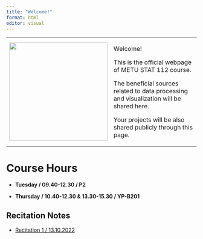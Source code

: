 ---
title: "Welcome!"
format: html
editor: visual
---

+-------------------------------------------------------------------------+------------------------------------------------------------------------------------------+
| ![](https://avatars.githubusercontent.com/u/114853998?v=4){width="260"} | Welcome!                                                                                 |
|                                                                         |                                                                                          |
|                                                                         | This is the official webpage of METU STAT 112 course.                                    |
|                                                                         |                                                                                          |
|                                                                         | The beneficial sources related to data processing and visualization will be shared here. |
|                                                                         |                                                                                          |
|                                                                         | Your projects will be also shared publicly through this page.                            |
+-------------------------------------------------------------------------+------------------------------------------------------------------------------------------+

# Course Hours

-   **Tuesday / 09.40-12.30 / P2**

-   **Thursday / 10.40-12.30 & 13.30-15.30 / YP-B201**

## Recitation Notes

-   [Recitation 1 / 13.10.2022](https://metustat112.github.io/Stat%20112-Recitation%201.html)
